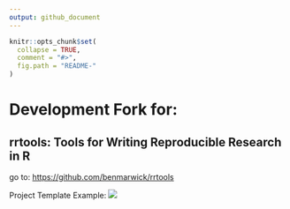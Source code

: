 ```yaml
---
output: github_document
---
```


<!-- README.md is generated from README.Rmd. Please edit that file -->

```r
knitr::opts_chunk$set(
  collapse = TRUE,
  comment = "#>",
  fig.path = "README-"
)
```

# Development Fork for:
## rrtools: Tools for Writing Reproducible Research in R

go to: [https://github.com/benmarwick/rrtools](https://github.com/benmarwick/rrtools)

Project Template Example:
![](https://raw.githubusercontent.com/mrecos/rrtools/master/Screenshot%202017-09-16%2010.21.06.png)
